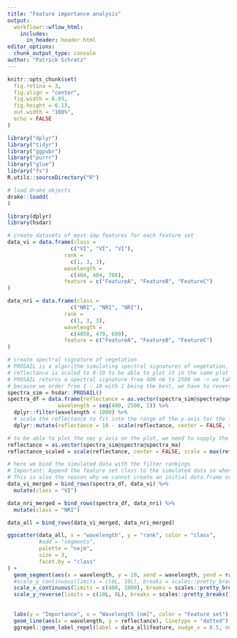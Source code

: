 ```yaml
---
title: "Feature importance analysis"
output: 
  workflowr::wflow_html:
    includes:
      in_header: header.html
editor_options:
  chunk_output_type: console
author: "Patrick Schratz"
---
```


```r
knitr::opts_chunk$set(
  fig.retina = 3,
  fig.align = "center",
  fig.width = 6.93,
  fig.height = 6.13,
  out.width = "100%",
  echo = FALSE
)

library("dplyr")
library("tidyr")
library("ggpubr")
library("purrr")
library("glue")
library("fs")
R.utils::sourceDirectory("R")

# load drake objects
drake::loadd(
)

library(dplyr)
library(hsdar)
```


```r
# create datasets of most imp features for each feature set
data_vi = data.frame(class = 
                    c("VI", "VI", "VI"),
                  rank = 
                    c(1, 3, 3),
                  wavelength = 
                    c(404, 404, 788),
                  feature = c("FeatureA", "FeatureB", "FeatureC")
)

data_nri = data.frame(class = 
                    c("NRI", "NRI", "NRI"),
                  rank = 
                    c(1, 3, 3),
                  wavelength = 
                    c(4050, 470, 600),
                  feature = c("FeatureA", "FeatureB", "FeatureC")
)

# create spectral signature of vegetation 
# PROSAIL is a algorithm simulating spectral signatures of vegetation, see `?hsdar::PROSAIL`
# reflectance is scaled to 0-10 to be able to plot it in the same plot as the filter rankings -> the y-axes need to be the same
# PROSAIL returns a spectral signature from 400 nm to 2500 nm -> we take the values only and subset to 400 nm to 1000 nm
# because we order from 1 - 10 with 1 being the best, we have to reverse the scaling of the reflectance values
spectra_sim = hsdar::PROSAIL()
spectra_df = data.frame(reflectance = as.vector(spectra_sim@spectra@spectra_ma),
                wavelength = seq(400, 2500, 1)) %>% 
  dplyr::filter(wavelength < 1000) %>% 
  # scale the reflectance to fit into the range of the y-axis for the filter ranking (the 10 - is to reverse the scale)
  dplyr::mutate(reflectance = 10 - scale(reflectance, center = FALSE, scale = max(reflectance, na.rm = TRUE)/10))

# to be able to plot the sec y axis on the plot, we need to supply the scaled R object -> we need to save the object separately
reflectance = as.vector(spectra_sim@spectra@spectra_ma)
reflectance_scaled = scale(reflectance, center = FALSE, scale = max(reflectance, na.rm = TRUE)/10)

# here we bind the simulated data with the filter rankings
# Important: Append the feature set class to the simulated data so when merged all together the facetting works (only works if we have class levels for all entries)
# This is also the reason why we cannot create an initial data.frame containing the results of all feature sets
data_vi_merged = bind_rows(spectra_df, data_vi) %>% 
  mutate(class = "VI")

data_nri_merged = bind_rows(spectra_df, data_nri) %>% 
  mutate(class = "NRI")

data_all = bind_rows(data_vi_merged, data_nri_merged)

ggscatter(data_all, x = "wavelength", y = "rank", color = "class", 
          #add = "segments",
          palette = "nejm",
          size = 3,
          facet.by = "class"
) +
  geom_segment(aes(x = wavelength, y = 10, xend = wavelength, yend = rank), color = "grey") + 
  #scale_y_continuous(limits = c(0L, 10L), breaks = scales::pretty_breaks()) +
  scale_x_continuous(limits = c(400, 1000), breaks = scales::pretty_breaks()) +
  scale_y_reverse(limits = c(10L, 0L), breaks = scales::pretty_breaks(), sec.axis = sec_axis(~ scale(-., center = FALSE, scale = max(., na.rm = TRUE)/-1 ),
                                                                                             labels = c(10, 0.75, 0.55, 0.25, 0),
                                                                                             name = "Reflectance [%]")) +
  labs(y = "Importance", x = "Wavelength [nm]", color = "Feature set") +
  geom_line(aes(x = wavelength, y = reflectance), linetype = "dotted") +
  ggrepel::geom_label_repel(label = data_all$feature, nudge_x = 0.5, nudge_y = 0.5)
```

